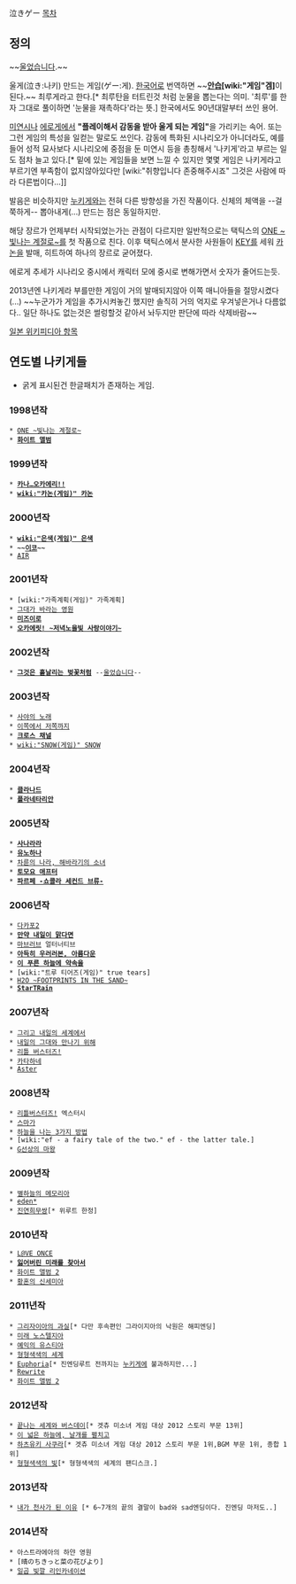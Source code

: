 泣きゲー
[[목차]]
== 정의 ==
~~[[울었습니다]].~~

울게(泣き:나키) 만드는 게임(ゲー:게). [[한국어]]로 번역하면 ~~'''[[안습]][wiki:"게임"겜]'''이 된다.~~ 최루게라고 한다.[* 최루탄을 터트린것 처럼 눈물을 뽑는다는 의미. '최루'를 한자 그대로 풀이하면 '눈물을 재촉하다'라는 뜻.] 한국에서도 90년대말부터 쓰인 용어.

[[미연시]]나 [[에로게]]에서 '''"플레이해서 감동을 받아 울게 되는 게임"'''을 가리키는 속어. 또는 그런 게임의 특성을 일컫는 말로도 쓰인다. 감동에 특화된 시나리오가 아니더라도, 예를 들어 성적 묘사보다 시나리오에 중점을 둔 미연시 등을 총칭해서 '나키게'라고 부르는 일도 점차 늘고 있다.[* 밑에 있는 게임들을 보면 느낄 수 있지만 몇몇 게임은 나키게라고 부르기엔 부족함이 없지않아있다만 [wiki:"취향입니다 존중해주시죠"  그것은 사람에 따라 다른법이다...]]

발음은 비슷하지만 [[누키게]]와는 전혀 다른 방향성을 가진 작품이다. 신체의 체액을 --걸쭉하게-- 뽑아내게(...) 만드는 점은 동일하지만.

해당 장르가 언제부터 시작되었는가는 관점이 다르지만 일반적으로는 택틱스의 [[ONE ~빛나는 계절로~]]를 첫 작품으로 친다. 이후 택틱스에서 분사한 사원들이 [[KEY]]를 세워 [[카논]]을 발매, 히트하여 하나의 장르로 굳어졌다.

에로게 추세가 시나리오 중시에서 캐릭터 모에 중시로 변해가면서 숫자가 줄어드는듯.

2013년엔 나키게라 부를만한 게임이 거의 발매되지않아 이쪽 매니아들을 절망시켰다(...)
~~누군가가 게임을 추가시켜놓긴 했지만 솔직히 거의 억지로 우겨넣은거나 다름없다.. 일단 하나도 없는것은 썰렁할것 같아서 놔두지만 판단에 따라 삭제바람~~

[http://ja.wikipedia.org/wiki/%E6%B3%A3%E3%81%8D%E3%82%B2%E3%83%BC 일본 위키피디아 항목]
== 연도별 나키게들 ==
*굵게 표시된건 한글패치가 존재하는 게임.

=== 1998년작 ===
 * [[ONE ~빛나는 계절로~]]
 * '''[[화이트 앨범]]'''

=== 1999년작 ===
 * '''[[카나…오카에리!!]]'''
 * '''[[wiki:"카논(게임)" 카논]]'''

=== 2000년작 ===
 * '''[[wiki:"은색(게임)" 은색]]'''
 * '''~~[[이코]]~~'''
 * [[AIR]]

=== 2001년작 ===
 * [wiki:"가족계획(게임)" 가족계획]
 * [[그대가 바라는 영원]]
 * '''[[미즈이로]]'''
 * '''[[오카에릿! ~저녁노을빛 사랑이야기~]]'''

=== 2002년작 ===
 * '''[[그것은 흩날리는 벚꽃처럼]]''' --[[울었습니다]]--

=== 2003년작 ===
 * [[사야의 노래]]
 * [[이쪽에서 저쪽까지]]
 * '''[[크로스 채널]]'''
 * [[wiki:"SNOW(게임)" SNOW]]

=== 2004년작 ===
 * '''[[클라나드]]'''
 * '''[[플라네타리안]]'''

=== 2005년작 ===
 * '''[[사나라라]]'''
 * '''[[유노하나]]'''
 * [[차륜의 나라, 해바라기의 소녀]]
 * '''[[토모요 애프터]]'''
 * '''[[파르페 -쇼콜라 세컨드 브류-]]'''

=== 2006년작 ===
 * [[다카포2]]
 * '''[[만약 내일이 맑다면]]'''
 * [[마브러브]] 얼터너티브
 * '''[[아득히 우러러본, 아름다운]]'''
 * '''[[이 푸른 하늘에 약속을]]'''
 * [wiki:"트루 티어즈(게임)" true tears]
 * [[H2O ~FOOTPRINTS IN THE SAND~]]
 * '''[[StarTRain]]'''

=== 2007년작 ===
 * [[그리고 내일의 세계에서]]
 * [[내일의 그대와 만나기 위해]]
 * [[리틀 버스터즈!]] 
 * [[카타하네]]
 * [[Aster]]

=== 2008년작 ===
 * [[리틀버스터즈!]] 엑스터시 
 * [[스마가]]
 * [[하늘을 나는 3가지 방법]]
 * [wiki:"ef - a fairy tale of the two." ef - the latter tale.]
 * [[G선상의 마왕]]

=== 2009년작 ===
 * [[별하늘의 메모리아]]
 * [[eden*]]
 * [[진연희무쌍]][* 위루트 한정]
=== 2010년작 ===
 * [[L@VE ONCE]]
 * '''[[잃어버린 미래를 찾아서]]'''
 * [[화이트 앨범 2]]
 * [[황혼의 신세미아]]

=== 2011년작 ===
 * [[그리자이아의 과실]][* 다만 후속편인 그라이지아의 낙원은 해피엔딩]
 * [[미래 노스텔지아]]
 * [[예익의 유스티아]]
 * [[형형색색의 세계]]
 * [[Euphoria]][* 진엔딩루트 전까지는 [[누키게]]에 불과하지만...]
 * [[Rewrite]]
 * [[화이트 앨범 2]]

=== 2012년작 ===
 * [[끝나는 세계와 버스데이]][* 겟츄 미소녀 게임 대상 2012 스토리 부문 13위]
 * [[이 넓은 하늘에, 날개를 펼치고]]
 * [[하츠유키 사쿠라]][* 겟츄 미소녀 게임 대상 2012 스토리 부문 1위,BGM 부문 1위, 종합 1위]
 * [[형형색색의 빛]][* 형형색색의 세계의 팬디스크.]

=== 2013년작 ===
 * [[내가 천사가 된 이유]] [* 6~7개의 끝의 결말이 bad와 sad엔딩이다. 진엔딩 마저도..]

=== 2014년작 ===
 * 아스트라에아의 하얀 영원
 * [晴のちきっと菜の花びより]
 * [[일곱 빛깔 리인카네이션]]
